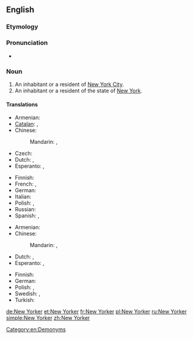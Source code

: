 ==English==

===Etymology===
{{suffix|New York|er}}

===Pronunciation===
* {{rhymes|ɔː(r)kə(r)}}

===Noun===
{{en-noun}}

# An inhabitant or a resident of [[New York City]].
# An inhabitant or a resident of the state of [[New York]].

====Translations====
{{trans-top|An inhabitant or a resident of New York City}}
* Armenian: {{t|hy|նյույորքցի|tr=nyuyorkʿcʿi|sc=Armn}}
* [[Catalan]]: {{t|ca|novaiorquès|m}}, {{t|ca|novaiorquesa|f}}
* Chinese:
*: Mandarin: {{t|cmn|紐約人|sc=Hani}}, {{t|cmn|纽约人|tr=Niǔyuērén|sc=Hani}}
* Czech: {{t-|cs|Newyorčan|m}}
* Dutch: {{t|nl|New Yorker|m}}, {{t|nl|New Yorkse|f}}
* Esperanto: {{t-|eo|Nov-Jorkano|xs=Esperanto}}, {{t-|eo|Novjorkano|xs=Esperanto}}
{{trans-mid}}
* Finnish: {{t-|fi|newyorkilainen}}
* French: {{t|fr|New-Yorkais|m}}, {{t|fr|New-Yorkaise|f}}
* German: {{t|de|New Yorker|m}}
* Italian: {{t-|it|newyorkese|m|f}}
* Polish: {{t|pl|nowojorczyk|m}}, {{t|pl|nowojorczanka|f}}
* Russian: {{t-|ru|нью-йоркец|m}}
* Spanish: {{t|es|neoyorkino}}, {{t|es|neoyorquino|m}}
{{trans-bottom}}

{{trans-top|An inhabitant or a resident of the state of New York}}
* Armenian: {{t|hy|նյույորքցի|tr=nyuyorkʿcʿi|sc=Armn}}
* Chinese:
*: Mandarin: {{t|cmn|紐約人|sc=Hani}}, {{t|cmn|纽约人|tr=Niǔyuērén|sc=Hani}}
* Dutch: {{t|nl|New Yorker|m}}, {{t|nl|New Yorkse|f}}
* Esperanto: {{t|eo|Nov-Jorkiano|xs=Esperanto}}, {{t|eo|Novjorkiano|xs=Esperanto}}
{{trans-mid}}
* Finnish: {{t-|fi|newyorkilainen}}
* German: {{t|de|New Yorker|m}}
* Polish: {{t|pl|Nowojorczyk|m}}, {{t|pl|Nowojorczanka|f}}
* Swedish: {{t|sv|new yorkare|c}}, {{t|sv|new yorkbo|c}}
* Turkish: {{t|tr|New Yorklu}}
{{trans-bottom}}

[[Category:en:Demonyms]]

[[de:New Yorker]]
[[et:New Yorker]]
[[fr:New Yorker]]
[[pl:New Yorker]]
[[ru:New Yorker]]
[[simple:New Yorker]]
[[zh:New Yorker]]